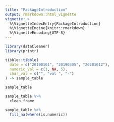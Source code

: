 ```yaml
---
title: "PackageIntroduction"
output: rmarkdown::html_vignette
vignette: >
  %\VignetteIndexEntry{PackageIntroduction}
  %\VignetteEngine{knitr::rmarkdown}
  %\VignetteEncoding{UTF-8}
---
```



```r
library(dataCleaner)
library(printr)
```

```r
tibble::tibble(
  date = c("20190101", "20190305", "20201012"),
  numeric_val = c(1, NA, 5),
  char_val = c("", "val ", "-")
) -> sample_table

sample_table
```

```r
sample_table %>% 
  clean_frame 
```

```r
sample_table %>% 
  fill_na(where(is.numeric))
```

